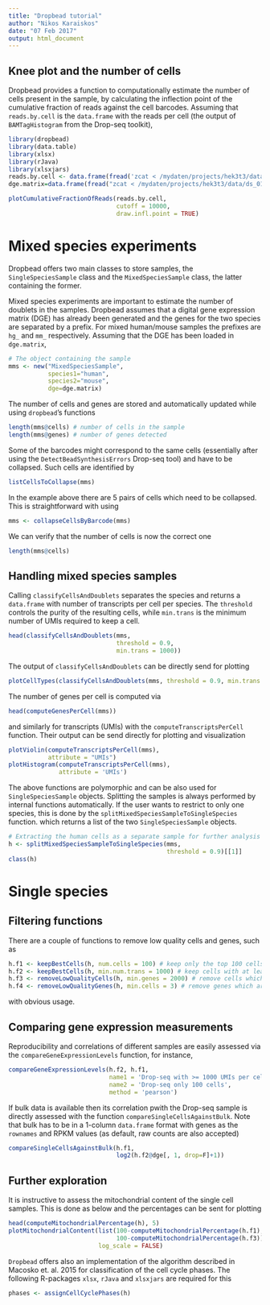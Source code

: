 ```yaml
---
title: "Dropbead tutorial"
author: "Nikos Karaiskos"
date: "07 Feb 2017"
output: html_document
---
```


## Knee plot and the number of cells
Dropbead provides a function to computationally estimate the number of cells
present in the sample, by calculating the inflection point of the cumulative
fraction of reads against the cell barcodes. Assuming that `reads.by.cell` 
is the `data.frame` with the reads per cell (the output of `BAMTagHistogram`
from the Drop-seq toolkit), 

```r
library(dropbead)
library(data.table)
library(xlsx)
library(rJava)
library(xlsxjars)
reads.by.cell <- data.frame(fread('zcat < /mydaten/projects/hek3t3/data/ds_013_50fix/out_readcounts.txt.gz'))
dge.matrix=data.frame(fread("zcat < /mydaten/projects/hek3t3/data/ds_013_50fix/dge.txt.gz"), row.names = 1)
```

```r
plotCumulativeFractionOfReads(reads.by.cell, 
                              cutoff = 10000, 
                              draw.infl.point = TRUE)
```


# Mixed species experiments
Dropbead offers two main classes to store samples, the `SingleSpeciesSample` 
class and the `MixedSpeciesSample` class, the latter containing the former.

Mixed species experiments are important to estimate the number of doublets in 
the samples. Dropbead assumes that a digital gene expression matrix (DGE)
has already been generated and the genes for the two species are separated
by a prefix. For mixed human/mouse samples the prefixes are `hg_` and `mm_` 
respectively. Assuming that the DGE has been loaded in `dge.matrix`,

```r
# The object containing the sample
mms <- new("MixedSpeciesSample", 
           species1="human", 
           species2="mouse",
           dge=dge.matrix)
```

The number of cells and genes are stored and automatically updated while
using `dropbead`'s functions

```r
length(mms@cells) # number of cells in the sample
length(mms@genes) # number of genes detected
```

Some of the barcodes might correspond to the same cells (essentially after
using the `DetectBeadSynthesisErrors` Drop-seq tool) and have to be collapsed.
Such cells are identified by

```r
listCellsToCollapse(mms)
```

In the example above there are 5 pairs of cells which need to be collapsed.
This is straightforward with using

```r
mms <- collapseCellsByBarcode(mms)
```

We can verify that the number of cells is now the correct one

```r
length(mms@cells)
```

## Handling mixed species samples

Calling `classifyCellsAndDoublets` separates the species and returns a `data.frame` with 
number of transcripts per cell per species. The `threshold` controls the purity of the 
resulting cells, while `min.trans` is the minimum number of UMIs required to keep a cell.

```r
head(classifyCellsAndDoublets(mms, 
                              threshold = 0.9, 
                              min.trans = 1000))
```

The output of `classifyCellsAndDoublets` can be directly send for plotting

```r
plotCellTypes(classifyCellsAndDoublets(mms, threshold = 0.9, min.trans = 5000))
```

The number of genes per cell is computed via 

```r
head(computeGenesPerCell(mms))
```

and similarly for transcripts (UMIs) with the `computeTranscriptsPerCell` function.
Their output can be send directly for plotting and visualization

```r
plotViolin(computeTranscriptsPerCell(mms), 
           attribute = "UMIs")
plotHistogram(computeTranscriptsPerCell(mms), 
              attribute = 'UMIs')
```

The above functions are polymorphic and can be also used for `SingleSpeciesSample`
objects. Splitting the samples is always performed by internal functions automatically. 
If the user wants to restrict to only one species, this is done by the
`splitMixedSpeciesSampleToSingleSpecies` function. which returns a list of the two
`SingleSpeciesSample` objects.

```r
# Extracting the human cells as a separate sample for further analysis
h <- splitMixedSpeciesSampleToSingleSpecies(mms,
                                            threshold = 0.9)[[1]]
class(h)
```

# Single species

## Filtering functions
There are a couple of functions to remove low quality cells and genes, such as

```r
h.f1 <- keepBestCells(h, num.cells = 100) # keep only the top 100 cells
h.f2 <- keepBestCells(h, min.num.trans = 1000) # keep cells with at least 1000 UMIs
h.f3 <- removeLowQualityCells(h, min.genes = 2000) # remove cells which don't express at least 2000 genes
h.f4 <- removeLowQualityGenes(h, min.cells = 3) # remove genes which are not expressed in at least 3 cells
```

with obvious usage. 

## Comparing gene expression measurements
Reproducibility and correlations of different samples are easily assessed
via the `compareGeneExpressionLevels` function, for instance,

```r
compareGeneExpressionLevels(h.f2, h.f1, 
                            name1 = 'Drop-seq with >= 1000 UMIs per cell',
                            name2 = 'Drop-seq only 100 cells',
                            method = 'pearson')
```

If bulk data is available then its correlation pwith the Drop-seq sample is
directly assessed with the function `compareSingleCellsAgainstBulk`. Note that
bulk has to be in a 1-column `data.frame` format with genes as the `rownames`
and RPKM values (as default, raw counts are also accepted)

```r
compareSingleCellsAgainstBulk(h.f1, 
                              log2(h.f2@dge[, 1, drop=F]+1))
```

## Further exploration
It is instructive to assess the mitochondrial content of the single cell
samples. This is done as below and the percentages can be sent for plotting

```r
head(computeMitochondrialPercentage(h), 5)
plotMitochondrialContent(list(100-computeMitochondrialPercentage(h.f1),
                              100-computeMitochondrialPercentage(h.f3)),
                         log_scale = FALSE)
```

`Dropbead` offers also an implementation of the algorithm described in 
Macosko et. al. 2015 for classification of the cell cycle phases. The following
R-packages `xlsx`, `rJava` and `xlsxjars` are required for this

```r
phases <- assignCellCyclePhases(h)
```
